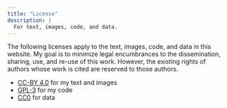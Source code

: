 ```yaml
---
title: "License"
description: |
  For text, images, code, and data.
---
```


The following licenses apply to the text, images, code, and data in this website.  My goal is to minimize legal encumbrances to the dissemination, sharing, use, and re-use of this work. However, the existing rights of authors whose work is cited are reserved to those authors.

- [CC-BY 4.0](https://creativecommons.org/licenses/by/4.0/legalcode) for my text and images  
- [GPL-3](https://www.r-project.org/Licenses/GPL-3) for my code  
- [CC0](https://wiki.creativecommons.org/wiki/CC0_use_for_data) for data  
